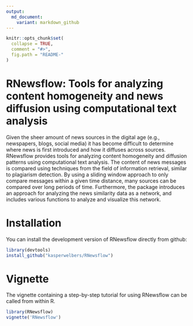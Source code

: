 ```yaml
---
output:
  md_document:
    variant: markdown_github
---
```


```r
knitr::opts_chunk$set(
  collapse = TRUE,
  comment = "#>",
  fig.path = "README-"
)
```

RNewsflow: Tools for analyzing content homogeneity and news diffusion using computational text analysis
====

Given the sheer amount of news sources in the digital age (e.g., newspapers, blogs, social media) it has become difficult to determine where news is first introduced and how it diffuses across sources.
RNewsflow provides tools for analyzing content homogeneity and diffusion patterns using computational text analysis. 
The content of news messages is compared using techniques from the field of information retrieval, similar to plagiarism detection.
By using a sliding window approach to only compare messages within a given time distance, many sources can be compared over long periods of time.
Furthermore, the package introduces an approach for analyzing the news similarity data as a network, and includes various functions to analyze and visualize this network.

Installation
====

You can install the development version of RNewsflow directly from github:

```r
library(devtools)
install_github("kasperwelbers/RNewsflow")
```

Vignette
====

The vignette containing a step-by-step tutorial for using RNewsflow can be called from within R.

```r
library(RNewsflow)
vignette('RNewsflow')
```
